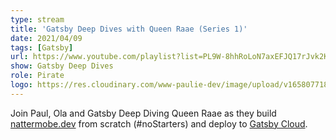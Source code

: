 ```yaml
---
type: stream
title: 'Gatsby Deep Dives with Queen Raae (Series 1)'
date: 2021/04/09
tags: [Gatsby]
url: https://www.youtube.com/playlist?list=PL9W-8hhRoLoN7axEFJQ17rJvk2KTiM2GP
show: Gatsby Deep Dives
role: Pirate
logo: https://res.cloudinary.com/www-paulie-dev/image/upload/v1658077182/paulie.dev/Logos/deep-dives-logo_pizau1.png
---
```


Join Paul, Ola and Gatsby Deep Diving Queen Raae as they build [nattermobe.dev](https://nattermob.dev/) from scratch
(#noStarters) and deploy to [Gatsby Cloud](https://www.gatsbyjs.com/products/cloud/hosting).

<YouTube youTubePlaylistId="PL9W-8hhRoLoN7axEFJQ17rJvk2KTiM2GP" />
